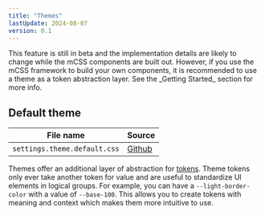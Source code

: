 ```yaml
---
title: "Themes"
lastUpdate: 2024-08-07
version: 0.1
---
```



<Notice type="warning" title="Work in progress" extraClass="mt-lg1">
  This feature is still in beta and the implementation details are likely to
  change while the mCSS components are built out. However, if you use the mCSS
  framework to build your own components, it is recommended to use a theme as a
  token abstraction layer. See the _Getting Started_ section for more info.
</Notice>

## Default theme

<section class="prose">

| File name                    | Source               |
| ---------------------------- | -------------------- |
| `settings.theme.default.css` | [Github][srcDefault] |

[srcDefault]: https://github.com/minimaldesign/mCSS/blob/main/src/styles/settings.theme.default.css

Themes offer an additional layer of abstraction for [tokens](/docs/tokens). Theme tokens only ever take another token for value and are useful to standardize UI elements in logical groups. For example, you can have a `--light-border-color` with a value of `--base-100`. This allows you to create tokens with meaning and context which makes them more intuitive to use.

</section>
